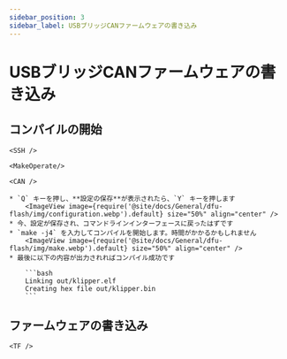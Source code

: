 ```yaml
---
sidebar_position: 3
sidebar_label: USBブリッジCANファームウェアの書き込み
---
```




# USBブリッジCANファームウェアの書き込み

## コンパイルの開始

    <SSH />

    <MakeOperate/>

    <CAN />

    * `Q` キーを押し、**設定の保存**が表示されたら、`Y` キーを押します
        <ImageView image={require('@site/docs/General/dfu-flash/img/configuration.webp').default} size="50%" align="center" />
    * 今、設定が保存され、コマンドラインインターフェースに戻ったはずです
    * `make -j4` を入力してコンパイルを開始します。時間がかかるかもしれません
        <ImageView image={require('@site/docs/General/dfu-flash/img/make.webp').default} size="50%" align="center" />
    * 最後に以下の内容が出力されればコンパイル成功です

        ```bash
        Linking out/klipper.elf
        Creating hex file out/klipper.bin
        ```

## ファームウェアの書き込み


    <TF />